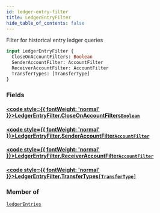 ```yaml
---
id: ledger-entry-filter
title: LedgerEntryFilter
hide_table_of_contents: false
---
```








Filter for historical entry ledger queries

```graphql
input LedgerEntryFilter {
  CloseOnAccountFilters: Boolean
  SenderAccountFilter: AccountFilter
  ReceiverAccountFilter: AccountFilter
  TransferTypes: [TransferType]
}
```


### Fields

#### [<code style={{ fontWeight: 'normal' }}>LedgerEntryFilter.<b>CloseOnAccountFilters</b></code>](#)<Bullet />[`Boolean`](/testnet/api/graphql/scalars/boolean) <Badge class="secondary" text="scalar"/>
> 
> 

#### [<code style={{ fontWeight: 'normal' }}>LedgerEntryFilter.<b>SenderAccountFilter</b></code>](#)<Bullet />[`AccountFilter`](/testnet/api/graphql/inputs/account-filter) <Badge class="secondary" text="input"/>
> 
> 

#### [<code style={{ fontWeight: 'normal' }}>LedgerEntryFilter.<b>ReceiverAccountFilter</b></code>](#)<Bullet />[`AccountFilter`](/testnet/api/graphql/inputs/account-filter) <Badge class="secondary" text="input"/>
> 
> 

#### [<code style={{ fontWeight: 'normal' }}>LedgerEntryFilter.<b>TransferTypes</b></code>](#)<Bullet />[`[TransferType]`](/testnet/api/graphql/enums/transfer-type) <Badge class="secondary" text="list"/> <Badge class="secondary" text="enum"/>
> 
> 



### Member of

[`ledgerEntries`](/testnet/api/graphql/queries/ledger-entries)  <Badge class="secondary" text="query"/>



